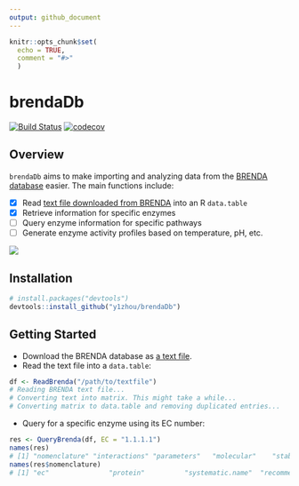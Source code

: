 ```yaml
---
output: github_document
---
```


```r
knitr::opts_chunk$set(
  echo = TRUE,
  comment = "#>"
  )
```

# brendaDb
<!-- Badges: start -->
[![Build Status](https://travis-ci.org/y1zhou/brendaDb.svg?branch=master)](https://travis-ci.org/y1zhou/brendaDb)
[![codecov](https://codecov.io/gh/y1zhou/brendaDb/branch/master/graph/badge.svg)](https://codecov.io/gh/y1zhou/brendaDb)
<!-- Badges: end -->

## Overview
`brendaDb` aims to make importing and analyzing data from the [BRENDA database](https://www.brenda-enzymes.org) easier. The main functions include:

- [x] Read [text file downloaded from BRENDA](https://www.brenda-enzymes.org/download_brenda_without_registration.php) into an R `data.table`
- [x] Retrieve information for specific enzymes
- [ ] Query enzyme information for specific pathways
- [ ] Generate enzyme activity profiles based on temperature, pH, etc.

<img src='man/figures/brendaDb.png' align="center" />

## Installation
```r
# install.packages("devtools")
devtools::install_github("y1zhou/brendaDb")
```

## Getting Started
- Download the BRENDA database as [a text file](https://www.brenda-enzymes.org/download_brenda_without_registration.php).
- Read the text file into a `data.table`:
```r
df <- ReadBrenda("/path/to/textfile")
# Reading BRENDA text file...
# Converting text into matrix. This might take a while...
# Converting matrix to data.table and removing duplicated entries...
```
- Query for a specific enzyme using its EC number:
```r
res <- QueryBrenda(df, EC = "1.1.1.1")
names(res)
# [1] "nomenclature" "interactions" "parameters"   "molecular"    "stability"    "bibliography"
names(res$nomenclature)
# [1] "ec"               "protein"          "systematic.name"  "recommended.name" "synonyms"
```
